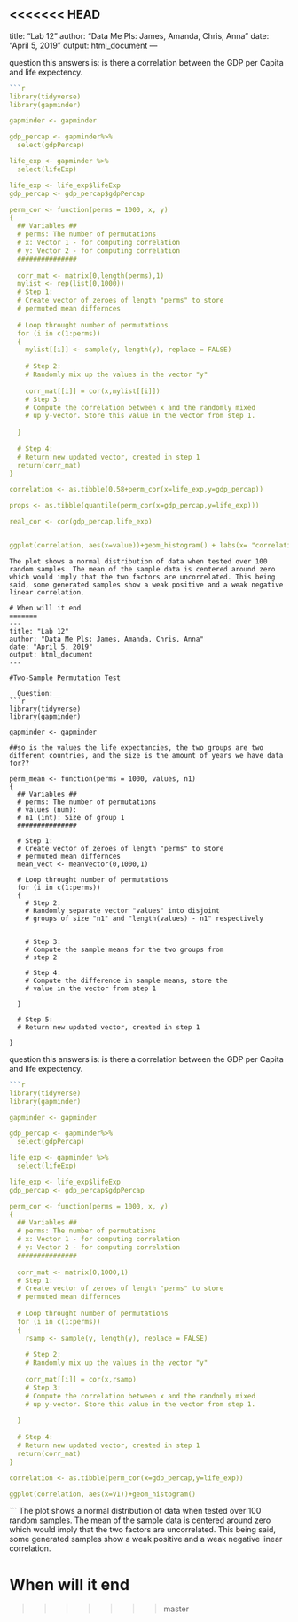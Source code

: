 <<<<<<< HEAD
---
title: "Lab 12"
author: "Data Me Pls: James, Amanda, Chris, Anna"
date: "April 5, 2019"
output: html_document
---

question this answers is: is there a correlation between the GDP per Capita and life expectency. 
```{r, eval=FASLE}


```{r setup, include=FALSE}



library(tidyverse)
library(gapminder)

gapminder <- gapminder

gdp_percap <- gapminder%>%
  select(gdpPercap)

life_exp <- gapminder %>%
  select(lifeExp)

life_exp <- life_exp$lifeExp
gdp_percap <- gdp_percap$gdpPercap

perm_cor <- function(perms = 1000, x, y)
{
  ## Variables ##
  # perms: The number of permutations 
  # x: Vector 1 - for computing correlation
  # y: Vector 2 - for computing correlation
  ###############
  
  corr_mat <- matrix(0,length(perms),1)
  mylist <- rep(list(0,1000))
  # Step 1:
  # Create vector of zeroes of length "perms" to store
  # permuted mean differnces
  
  # Loop throught number of permutations
  for (i in c(1:perms))
  {
    mylist[[i]] <- sample(y, length(y), replace = FALSE)
    
    # Step 2:
    # Randomly mix up the values in the vector "y"
    
    corr_mat[[i]] = cor(x,mylist[[i]])
    # Step 3:
    # Compute the correlation between x and the randomly mixed
    # up y-vector. Store this value in the vector from step 1.
    
  }
  
  # Step 4:
  # Return new updated vector, created in step 1
  return(corr_mat)
}

correlation <- as.tibble(0.58+perm_cor(x=life_exp,y=gdp_percap))

props <- as.tibble(quantile(perm_cor(x=gdp_percap,y=life_exp)))

real_cor <- cor(gdp_percap,life_exp)


ggplot(correlation, aes(x=value))+geom_histogram() + labs(x= "correlation", y = "count", title = "correlation between GDP per capita and life expectency")+ geom_vline(xintercept = real_cor, col = "Blue")
```
```
The plot shows a normal distribution of data when tested over 100 random samples. The mean of the sample data is centered around zero which would imply that the two factors are uncorrelated. This being said, some generated samples show a weak positive and a weak negative linear correlation. 

# When will it end
=======
---
title: "Lab 12"
author: "Data Me Pls: James, Amanda, Chris, Anna"
date: "April 5, 2019"
output: html_document
---

#Two-Sample Permutation Test

__Question:__ 
```r
library(tidyverse)
library(gapminder)

gapminder <- gapminder

##so is the values the life expectancies, the two groups are two different countries, and the size is the amount of years we have data for??

perm_mean <- function(perms = 1000, values, n1)
{
  ## Variables ##
  # perms: The number of permutations 
  # values (num): 
  # n1 (int): Size of group 1
  ###############
  
  # Step 1:
  # Create vector of zeroes of length "perms" to store
  # permuted mean differnces
  mean_vect <- meanVector(0,1000,1)
  
  # Loop throught number of permutations
  for (i in c(1:perms))
  {
    # Step 2:
    # Randomly separate vector "values" into disjoint 
    # groups of size "n1" and "length(values) - n1" respectively
    
    
    # Step 3:
    # Compute the sample means for the two groups from 
    # step 2
    
    # Step 4: 
    # Compute the difference in sample means, store the
    # value in the vector from step 1
    
  }
  
  # Step 5:
  # Return new updated vector, created in step 1
  
}
```

question this answers is: is there a correlation between the GDP per Capita and life expectency. 
```r


```r



library(tidyverse)
library(gapminder)

gapminder <- gapminder

gdp_percap <- gapminder%>%
  select(gdpPercap)

life_exp <- gapminder %>%
  select(lifeExp)

life_exp <- life_exp$lifeExp
gdp_percap <- gdp_percap$gdpPercap

perm_cor <- function(perms = 1000, x, y)
{
  ## Variables ##
  # perms: The number of permutations 
  # x: Vector 1 - for computing correlation
  # y: Vector 2 - for computing correlation
  ###############
  
  corr_mat <- matrix(0,1000,1)
  # Step 1:
  # Create vector of zeroes of length "perms" to store
  # permuted mean differnces
  
  # Loop throught number of permutations
  for (i in c(1:perms))
  {
    rsamp <- sample(y, length(y), replace = FALSE)
    
    # Step 2:
    # Randomly mix up the values in the vector "y"
    
    corr_mat[[i]] = cor(x,rsamp)
    # Step 3:
    # Compute the correlation between x and the randomly mixed
    # up y-vector. Store this value in the vector from step 1.
    
  }
  
  # Step 4:
  # Return new updated vector, created in step 1
  return(corr_mat)
}

correlation <- as.tibble(perm_cor(x=gdp_percap,y=life_exp))

ggplot(correlation, aes(x=V1))+geom_histogram()
```
```
The plot shows a normal distribution of data when tested over 100 random samples. The mean of the sample data is centered around zero which would imply that the two factors are uncorrelated. This being said, some generated samples show a weak positive and a weak negative linear correlation. 

# When will it end
>>>>>>> master
